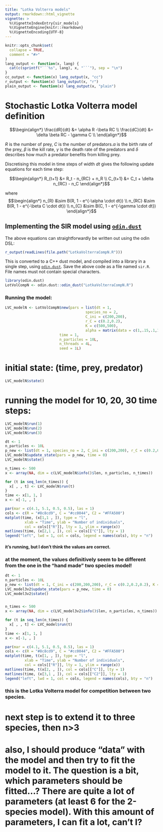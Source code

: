 ```yaml
---
title: "Lotka Volterra models"
output: rmarkdown::html_vignette
vignette: >
  %\VignetteIndexEntry{sir_models}
  %\VignetteEngine{knitr::rmarkdown}
  %\VignetteEncoding{UTF-8}
---
```


```r
knitr::opts_chunk$set(
  collapse = TRUE,
  comment = "#>"
)
lang_output <- function(x, lang) {
  cat(c(sprintf("```%s", lang), x, "```"), sep = "\n")
}
cc_output <- function(x) lang_output(x, "cc")
r_output <- function(x) lang_output(x, "r")
plain_output <- function(x) lang_output(x, "plain")
```

# Stochastic Lotka Volterra model definition


$$\begin{align*}
\frac{dR}{dt} &= \alpha R -\beta RC \\
\frac{dC}{dt} &= \delta \beta RC - \gamma C \\
\end{align*}$$

$R$ is the number of prey, $C$ is the number of predators.$\alpha$ is the birth rate of the prey, $\beta$ is the kill rate, $\gamma$ is the death rate of the predators and $\delta$ describes how much a predator benefits from killing prey.

Discretising this model in time steps of width $dt$ gives the following update equations for each time step:

$$\begin{align*}
R_{t+1} &= R_t - n_{RC} + n_R \\
C_{t+1} &= C_t + \delta n_{RC}  - n_C
\end{align*}$$

where
$$\begin{align*}
n_{R} &\sim B(R, 1 - e^{-\alpha \cdot dt}) \\
n_{RC} &\sim B(R, 1 - e^{-\beta C \cdot dt}) \\
n_{C} &\sim B(C, 1 - e^{-\gamma \cdot dt})
\end{align*}$$

## Implementing the SIR model using [`odin.dust`](https://mrc-ide.github.io/odin.dust/)

The above equations can straightforwardly be written out using the odin DSL:

```r
r_output(readLines(file.path("LotkaVolterraCompN.R")))
```

This is converted to a C++ dust model, and compiled into a library in a single step, using [`odin.dust`](https://mrc-ide.github.io/odin.dust/). Save the above code as a file named `sir.R`. File names must not contain special characters.

```r
library(odin.dust)
LotVolCompN <- odin.dust::odin_dust("LotkaVolterraCompN.R")
```

### Running the model:

```r
LVC_modelN <- LotVolCompN$new(pars = list(dt = 1,
                                     species_no = 2,
                                     C_ini = c(200,200),
                                     r_C = c(0.2,0.2),
                                     K = c(500,500),
                                     alpha = matrix(data = c(1,.15,.1,1),nrow = 2, ncol = 2, byrow = TRUE, dimnames = list(c("R","C"),c("R","C")) )),
                         time = 1,
                         n_particles = 10L,
                         n_threads = 4L,
                         seed = 1L)
```

# initial state: (time, prey, predator)

```r
LVC_modelN$state()
```



# running the model for 10, 20, 30 time steps:

```r
LVC_modelN$run(1)
LVC_modelN$run(2)
LVC_modelN$run(3)
```

```r
dt <- 1
n_particles <- 10L
p_new <- list(dt = 1, species_no = 2, C_ini = c(200,200), r_C = c(0.2,0.2), K = c(200,200), alpha = matrix(data = c(1,.15,.1,1),nrow = 2, ncol = 2, byrow = TRUE, dimnames = list(c("R","C"),c("R","C"))))
LVC_modelN$update_state(pars = p_new, time = 0)
LVC_modelN$state()
```


```r
n_times <- 500
x <- array(NA, dim = c(LVC_modelN$info()$len, n_particles, n_times))

for (t in seq_len(n_times)) {
  x[ , , t] <- LVC_modelN$run(t)
}
time <- x[1, 1, ]
x <- x[-1, , ]

par(mar = c(4.1, 5.1, 0.5, 0.5), las = 1)
cols <- c(R = "#8c8cd9", C = "#cc0044", C2 = "#FFA500")
matplot(time, (x[1,1 , ]), type = "l",
         xlab = "Time", ylab = "Number of individuals",
         col = cols[["R"]], lty = 1, ylim = range(x))
matlines(time, (x[2,1 , ]), col = cols[["C"]], lty = 1)
legend("left", lwd = 1, col = cols, legend = names(cols), bty = "n")
```

#### it's running, but I don't think the values are correct.
### at the moment, the values definitively seem to be different from the one in the "hand made" two species model!



```r
dt <- 1
n_particles <- 10L
p_new <- list(dt = 1, C_ini = c(200,200,200), r_C = c(0.2,0.2,0.2), K = c(500,500,500), alpha = matrix(data = c(1,.15,.1,.1,1,.12,.1,.11,1),nrow = 3, ncol = 3, byrow = TRUE, dimnames = list(c("R","C","C2"),c("R","C","C2"))))
LVC_model3v2$update_state(pars = p_new, time = 0)
LVC_model3v2$state()


n_times <- 500
x <- array(NA, dim = c(LVC_model3v2$info()$len, n_particles, n_times))

for (t in seq_len(n_times)) {
  x[ , , t] <- LVC_model$run(t)
}
time <- x[1, 1, ]
x <- x[-1, , ]

par(mar = c(4.1, 5.1, 0.5, 0.5), las = 1)
cols <- c(R = "#8c8cd9", C = "#cc0044", C2 = "#FFA500")
matplot(time, t(x[1, , ]), type = "l",
         xlab = "Time", ylab = "Number of individuals",
         col = cols[["R"]], lty = 1, ylim = range(x))
matlines(time, t(x[2, , ]), col = cols[["C"]], lty = 1)
matlines(time, (x[3,1 , ]), col = cols[["C2"]], lty = 1)
legend("left", lwd = 1, col = cols, legend = names(cols), bty = "n")
```


### this is the Lotka Volterra model for competition between two species.
# next step is to extend it to three species, then n>3
# also, I should produce "data" with the model and then try to fit the model to it. The question is a bit, which parameters should be fitted...? There are quite a lot of parameters (at least 6 for the 2-species model). With this amount of parameters, I can fit a lot, can't I?



